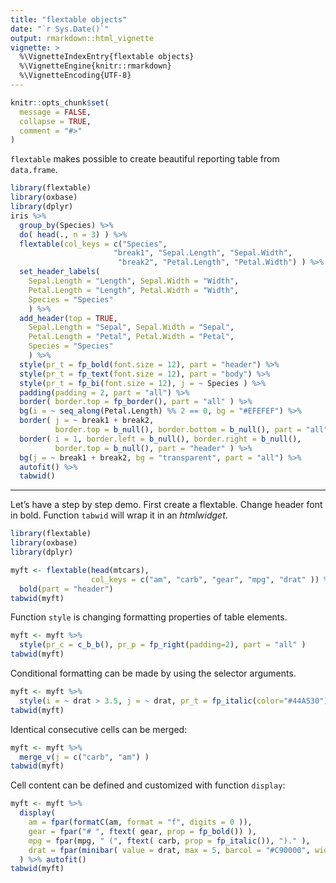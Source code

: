```yaml
---
title: "flextable objects"
date: "`r Sys.Date()`"
output: rmarkdown::html_vignette
vignette: >
  %\VignetteIndexEntry{flextable objects}
  %\VignetteEngine{knitr::rmarkdown}
  %\VignetteEncoding{UTF-8}
---
```



```r
knitr::opts_chunk$set(
  message = FALSE,
  collapse = TRUE,
  comment = "#>"
)
```

`flextable` makes possible to create beautiful reporting table from `data.frame`. 

```r
library(flextable)
library(oxbase)
library(dplyr)
iris %>% 
  group_by(Species) %>% 
  do( head(., n = 3) ) %>% 
  flextable(col_keys = c("Species", 
                       "break1", "Sepal.Length", "Sepal.Width", 
                        "break2", "Petal.Length", "Petal.Width") ) %>% 
  set_header_labels(
    Sepal.Length = "Length", Sepal.Width = "Width",
    Petal.Length = "Length", Petal.Width = "Width",
    Species = "Species"
    ) %>% 
  add_header(top = TRUE, 
    Sepal.Length = "Sepal", Sepal.Width = "Sepal",
    Petal.Length = "Petal", Petal.Width = "Petal",
    Species = "Species"
    ) %>% 
  style(pr_t = fp_bold(font.size = 12), part = "header") %>% 
  style(pr_t = fp_text(font.size = 12), part = "body") %>% 
  style(pr_t = fp_bi(font.size = 12), j = ~ Species ) %>% 
  padding(padding = 2, part = "all") %>% 
  border( border.top = fp_border(), part = "all" ) %>% 
  bg(i = ~ seq_along(Petal.Length) %% 2 == 0, bg = "#EFEFEF") %>% 
  border( j = ~ break1 + break2, 
          border.top = b_null(), border.bottom = b_null(), part = "all" ) %>% 
  border( i = 1, border.left = b_null(), border.right = b_null(), 
          border.top = b_null(), part = "header" ) %>% 
  bg(j = ~ break1 + break2, bg = "transparent", part = "all") %>% 
  autofit() %>% 
  tabwid()
```

---

Let's have a step by step demo. First create a flextable. Change header font in bold. Function `tabwid` will wrap it in an *htmlwidget*.

```r
library(flextable)
library(oxbase)
library(dplyr)

myft <- flextable(head(mtcars), 
                  col_keys = c("am", "carb", "gear", "mpg", "drat" )) %>% 
  bold(part = "header")
tabwid(myft)
```


Function `style` is changing formatting properties of table elements. 

```r
myft <- myft %>% 
  style(pr_c = c_b_b(), pr_p = fp_right(padding=2), part = "all" )
tabwid(myft)
```

Conditional formatting can be made by using the selector arguments.

```r
myft <- myft %>% 
  style(i = ~ drat > 3.5, j = ~ drat, pr_t = fp_italic(color="#44A530") )
tabwid(myft)
```

Identical consecutive cells can be merged:

```r

myft <- myft %>%
  merge_v(j = c("carb", "am") )
tabwid(myft)
```


Cell content can be defined and customized with function `display`:

```r
myft <- myft %>%
  display(
    am = fpar(formatC(am, format = "f", digits = 0 )),
    gear = fpar("# ", ftext( gear, prop = fp_bold()) ),
    mpg = fpar(mpg, " (", ftext( carb, prop = fp_italic()), ")." ), 
    drat = fpar(minibar( value = drat, max = 5, barcol = "#C90000", width = 1, height = .15) )
  ) %>% autofit()
tabwid(myft)
```


